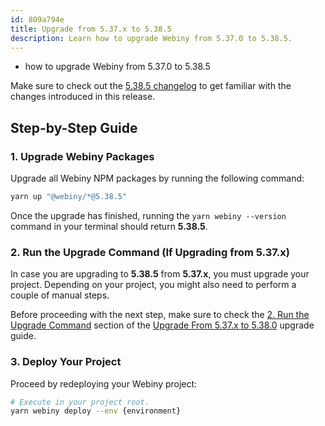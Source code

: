 ```yaml
---
id: 809a794e
title: Upgrade from 5.37.x to 5.38.5
description: Learn how to upgrade Webiny from 5.37.0 to 5.38.5.
---
```



<Alert type="success" title="What you’ll learn">

- how to upgrade Webiny from 5.37.0 to 5.38.5

</Alert>

<Alert type="info">

Make sure to check out the [5.38.5 changelog](./changelog) to get familiar with the changes introduced in this
release.

</Alert>

## Step-by-Step Guide

### 1. Upgrade Webiny Packages

Upgrade all Webiny NPM packages by running the following command:

```bash
yarn up "@webiny/*@5.38.5"
```

Once the upgrade has finished, running the `yarn webiny --version` command in your terminal should return **5.38.5**.

### 2. Run the Upgrade Command (If Upgrading from 5.37.x)

In case you are upgrading to **5.38.5** from **5.37.x**, you must upgrade your project. Depending on your project, you might also need to perform a couple of manual steps.

Before proceeding with the next step, make sure to check the [2. Run the Upgrade Command](/docs/release-notes/5.38.0/upgrade-guide#2-run-the-upgrade-command) section of the [Upgrade From 5.37.x to 5.38.0](/docs/guides/upgrade/5.37.x-to-5.38.0) upgrade guide.

### 3. Deploy Your Project

Proceed by redeploying your Webiny project:

```bash
# Execute in your project root.
yarn webiny deploy --env {environment}
```

<AdditionalNotes />

